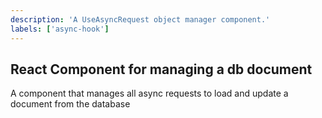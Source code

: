 ```yaml
---
description: 'A UseAsyncRequest object manager component.'
labels: ['async-hook']
---
```



## React Component for managing a db document

A component that manages all async requests to load and update a document from the database
